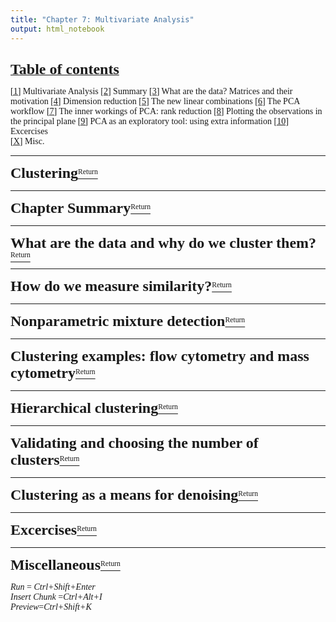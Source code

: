 ---
title: "Chapter 7: Multivariate Analysis"
output: html_notebook
---


```{r libraries, message=F, warning=F}

```

<body>
      <font face = "Times New Roman">
  
<p id="0"><u><font size="5"><b>Table of contents</b></font></u></p>  
<a href="#1">[1]</a> Multivariate Analysis 
<a href="#2">[2]</a> Summary
<a href="#3">[3]</a> What are the data? Matrices and their motivation
<a href="#4">[4]</a> Dimension reduction
<a href="#5">[5]</a> The new linear combinations 
<a href="#6">[6]</a> The PCA workflow
<a href="#7">[7]</a> The inner workings of PCA: rank reduction
<a href="#8">[8]</a> Plotting the observations in the principal plane
<a href="#9">[9]</a> PCA as an exploratory tool: using extra information 
<a href="#10">[10]</a> Excercises</br> 
<a href="#x">[X]</a> Misc.

* **

<p id="1"><b><font size="5">Clustering</b></font><a href="#0"><sup>Return</sup></a></p>

* **

<p id="2"><b><font size="5">Chapter Summary</b></font><a href="#0"><sup>Return</sup></a></p>

* **
<p id="3"><b><font size="5">What are the data and why do we cluster them?</b></font><a href="#0"><sup>Return</sup></a></p>

* **
<p id="4"><b><font size="5">How do we measure similarity?</b></font><a href="#0"><sup>Return</sup></a></p>

* **
<p id="5"><b><font size="5">Nonparametric mixture detection</b></font><a href="#0"><sup>Return</sup></a></p>

* **
<p id="6"><b><font size="5">Clustering examples: flow cytometry and mass cytometry</b></font><a href="#0"><sup>Return</sup></a></p>

* **
<p id="7"><b><font size="5">Hierarchical clustering</b></font><a href="#0"><sup>Return</sup></a></p>

* **
<p id="8"><b><font size="5">Validating and choosing the number of clusters</b></font><a href="#0"><sup>Return</sup></a></p>

* **
<p id="9"><b><font size="5">Clustering as a means for denoising</b></font><a href="#0"><sup>Return</sup></a></p>

* **
<p id="10"><b><font size="5">Excercises</b></font><a href="#0"><sup>Return</sup></a></p>


* **

<p id="x"><b><font size="5">Miscellaneous</b></font><a href="#0"><sup>Return</sup></a></p>

*Run* = *Ctrl+Shift+Enter*  
*Insert Chunk* =*Ctrl+Alt+I*  
*Preview*=*Ctrl+Shift+K*

</body>
  